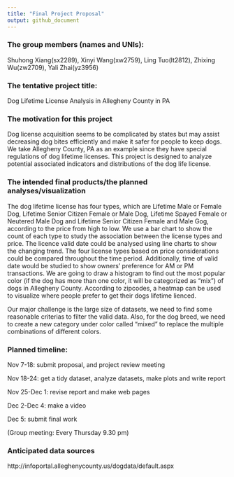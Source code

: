 ```yaml
---
title: "Final Project Proposal"
output: github_document
---
```


### The group members (names and UNIs):

Shuhong Xiang(sx2289), Xinyi Wang(xw2759), Ling Tuo(lt2812), Zhixing Wu(zw2709), Yali Zhai(yz3956)

### The tentative project title: 

Dog Lifetime License Analysis in Allegheny County in PA


### The motivation for this project 

Dog license acquisition seems to be complicated by states but may assist decreasing dog bites efficiently and make it safer for people to keep dogs. We take Allegheny County, PA as an example since they have special regulations of dog lifetime licenses. This project is designed to analyze potential associated indicators and distributions of the dog life license.


### The intended final products/the planned analyses/visualization

The dog lifetime license has four types, which are Lifetime Male or Female Dog, Lifetime Senior Citizen Female or Male Dog, Lifetime Spayed Female or Neutered Male Dog and Lifetime Senior Citizen Female and Male Gog,  according to the price from high to low. We use a bar chart to show the count of each type to study the association between the license types and price.
The licence valid date could be analysed using line charts to show the changing trend. The four license types based on price considerations could be compared throughout the time period. Additionally, time of valid date would be studied to show owners’ preference for AM or PM transactions.
We are going to draw a histogram to find out the most popular color (if the dog has more than one color, it will be categorized as “mix”) of dogs in  Allegheny County. According to zipcodes, a heatmap can be used to visualize where people prefer to get their dogs lifetime lienced.

Our major challenge is the large size of datasets, we need to find some reasonable criterias to filter the valid data. Also, for the dog breed, we need to create a new category under color called “mixed” to replace the multiple combinations of different colors. 


### Planned timeline: 
Nov 7-18:  submit proposal, and project review meeting

Nov 18-24: get a tidy dataset, analyze datasets, make plots and write report

Nov 25-Dec 1: revise report and make web pages

Dec 2-Dec 4: make a video

Dec 5: submit final work

(Group meeting: Every Thursday 9.30 pm)

### Anticipated data sources

http://infoportal.alleghenycounty.us/dogdata/default.aspx

